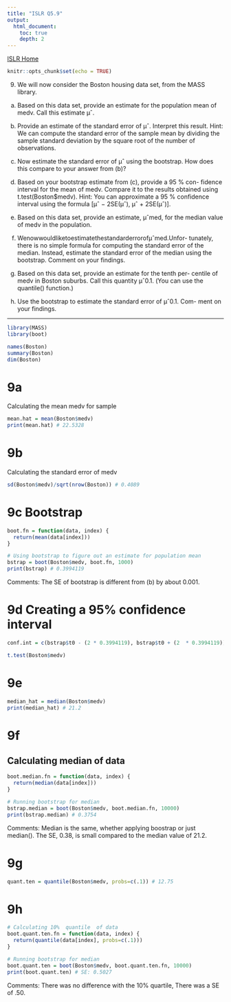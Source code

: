 ```yaml
---
title: "ISLR Q5.9"
output:
  html_document:
    toc: true
    depth: 2      
---
```

[ISLR Home](../index.html)

```r
knitr::opts_chunk$set(echo = TRUE)
```

9. We will now consider the Boston housing data set, from the MASS library.

(a) Based on this data set, provide an estimate for the population mean of medv. Call this estimate μˆ.

(b) Provide an estimate of the standard error of μˆ. Interpret this result.
Hint: We can compute the standard error of the sample mean by dividing the sample standard deviation by the square root of the number of observations.

(c) Now estimate the standard error of μˆ using the bootstrap. How does this compare to your answer from (b)?

(d) Based on your bootstrap estimate from (c), provide a 95 % con- fidence interval for the mean of medv. Compare it to the results obtained using t.test(Boston$medv).
Hint: You can approximate a 95 % confidence interval using the formula [μˆ − 2SE(μˆ), μˆ + 2SE(μˆ)].

(e) Based on this data set, provide an estimate, μˆmed, for the median value of medv in the population.

(f) Wenowwouldliketoestimatethestandarderrorofμˆmed.Unfor- tunately, there is no simple formula for computing the standard error of the median. Instead, estimate the standard error of the median using the bootstrap. Comment on your findings.

(g) Based on this data set, provide an estimate for the tenth per- centile of medv in Boston suburbs. Call this quantity μˆ0.1. (You can use the quantile() function.)

(h) Use the bootstrap to estimate the standard error of μˆ0.1. Com- ment on your findings.

***

```r
library(MASS)
library(boot)
```


```r
names(Boston)
summary(Boston)
dim(Boston)
```

# 9a

Calculating the mean medv for sample 

```r
mean.hat = mean(Boston$medv)
print(mean.hat) # 22.5328
```


# 9b

Calculating the standard error of medv
```r
sd(Boston$medv)/sqrt(nrow(Boston)) # 0.4089
```


# 9c Bootstrap 

```r
boot.fn = function(data, index) {
  return(mean(data[index]))
}

# Using bootstrap to figure out an estimate for population mean
bstrap = boot(Boston$medv, boot.fn, 1000)
print(bstrap) # 0.3994119
```

Comments: The SE of bootstrap is  different from (b) by about 0.001. 

# 9d Creating a 95% confidence interval

```r
conf.int = c(bstrap$t0 - (2 * 0.3994119), bstrap$t0 + (2  * 0.3994119))

t.test(Boston$medv)
```



# 9e

```r
median_hat = median(Boston$medv)
print(median_hat) # 21.2
```


# 9f

## Calculating median of data

```r
boot.median.fn = function(data, index) {
  return(median(data[index]))
}

# Running bootstrap for median
bstrap.median = boot(Boston$medv, boot.median.fn, 10000)
print(bstrap.median) # 0.3754
```


Comments: Median is the same, whether applying boostrap or just median(). The SE, 0.38, is small compared to the median value of 21.2.

# 9g

```r
quant.ten = quantile(Boston$medv, probs=c(.1)) # 12.75 
```


# 9h

```r
# Calculating 10%  quantile  of data
boot.quant.ten.fn = function(data, index) {
  return(quantile(data[index], probs=c(.1)))
}

# Running bootstrap for median
boot.quant.ten = boot(Boston$medv, boot.quant.ten.fn, 10000)
print(boot.quant.ten) # SE: 0.5027
```


Comments: There was no difference with the 10% quartile, There was a SE of .50.
